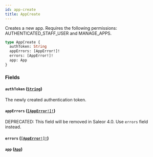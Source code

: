 ```yaml
---
id: app-create
title: AppCreate
---
```


Creates a new app. Requires the following permissions: AUTHENTICATED_STAFF_USER and MANAGE_APPS.

```graphql
type AppCreate {
  authToken: String
  appErrors: [AppError!]!
  errors: [AppError!]!
  app: App
}
```

### Fields

#### `authToken` ([`String`](../../../developer/api-reference/scalars/string))

The newly created authentication token.

#### `appErrors` ([`[AppError!]!`](../../../developer/api-reference/objects/app-error))

<span class="badge badge--warning">DEPRECATED: This field will be removed in Saleor 4.0. Use `errors` field instead.</span>

#### `errors` ([`[AppError!]!`](../../../developer/api-reference/objects/app-error))

#### `app` ([`App`](../../../developer/api-reference/objects/app))
